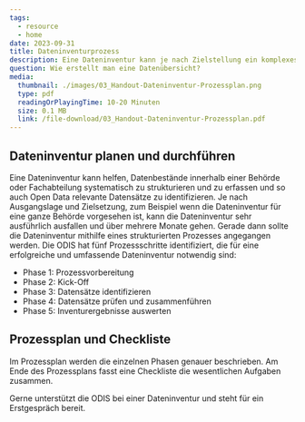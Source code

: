 ```yaml
---
tags:
  - resource
  - home
date: 2023-09-31
title: Dateninventurprozess
description: Eine Dateninventur kann je nach Zielstellung ein komplexes Unterfangen sein, bei dem ein strukturiertes Vorgehen hilft. In diesem Prozessplan werden die wesentlichen Schritte vorgestellt und eine Checkliste zur Verfügung gestellt.
question: Wie erstellt man eine Datenübersicht? 
media:
  thumbnail: ./images/03_Handout-Dateninventur-Prozessplan.png
  type: pdf
  readingOrPlayingTime: 10-20 Minuten
  size: 0.1 MB
  link: /file-download/03_Handout-Dateninventur-Prozessplan.pdf
---
```


## Dateninventur planen und durchführen 

Eine Dateninventur kann helfen, Datenbestände innerhalb einer Behörde oder Fachabteilung systematisch zu strukturieren und zu erfassen und so auch Open Data relevante Datensätze zu identifizieren. Je nach Ausgangslage und Zielsetzung, zum Beispiel wenn die Dateninventur für eine ganze Behörde vorgesehen ist, kann die Dateninventur sehr ausführlich ausfallen und über mehrere Monate gehen. Gerade dann sollte die Dateninventur mithilfe eines strukturierten Prozesses angegangen werden. Die ODIS hat fünf Prozessschritte identifiziert, die für eine erfolgreiche und umfassende Dateninventur notwendig sind:

-	Phase 1: Prozessvorbereitung
-	Phase 2: Kick-Off
-	Phase 3: Datensätze identifizieren
-	Phase 4: Datensätze prüfen und zusammenführen
-	Phase 5: Inventurergebnisse auswerten

## Prozessplan und Checkliste

Im Prozessplan werden die einzelnen Phasen genauer beschrieben. Am Ende des Prozessplans fasst eine Checkliste die wesentlichen Aufgaben zusammen. 

Gerne unterstützt die ODIS bei einer Dateninventur und steht für ein Erstgespräch bereit.

<PdfEmbed
  filePath="/file-download/03_Handout-Dateninventur-Prozessplan.pdf"
  downloadLinkText="Download Handout"
  mediaMetadata={frontmatter.media}
/>